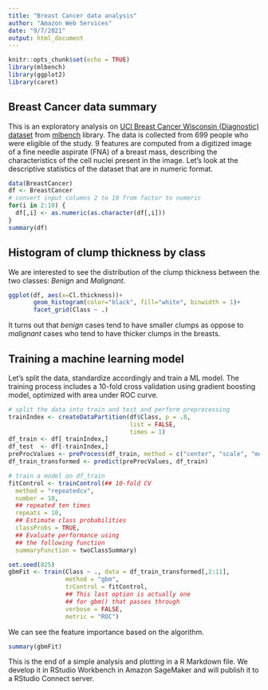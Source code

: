 ```yaml
---
title: "Breast Cancer data analysis"
author: "Amazon Web Services"
date: "9/7/2021"
output: html_document
---
```


```r
knitr::opts_chunk$set(echo = TRUE)
library(mlbench)
library(ggplot2)
library(caret)
```

## Breast Cancer data summary

This is an exploratory analysis on [UCI Breast Cancer Wisconsin (Diagnostic) dataset](https://archive.ics.uci.edu/ml/datasets/Breast+Cancer+Wisconsin+(Diagnostic)) from [mlbench](https://cran.r-project.org/web/packages/mlbench/index.html) library. The data is collected from 699 people who were eligible of the study. 9 features are computed from a digitized image of a fine needle aspirate (FNA) of a breast mass, describing the characteristics of the cell nuclei present in the image. Let's look at the descriptive statistics of the dataset that are in numeric format.

```r
data(BreastCancer)
df <- BreastCancer
# convert input columns 2 to 10 from factor to numeric
for(i in 2:10) {
  df[,i] <- as.numeric(as.character(df[,i]))
}
summary(df)
```

## Histogram of clump thickness by class

We are interested to see the distribution of the clump thickness between the two classes: *Benign* and *Malignant*. 

```r
ggplot(df, aes(x=Cl.thickness))+
       geom_histogram(color="black", fill="white", binwidth = 1)+
       facet_grid(Class ~ .)
```

It turns out that *benign* cases tend to have smaller clumps as oppose to *malignant* cases who tend to have thicker clumps in the breasts.

## Training a machine learning model
Let's split the data, standardize accordingly and train a ML model. The training process includes a 10-fold cross validation using gradient boosting model, optimized with area under ROC curve.
```r
# split the data into train and test and perform preprocessing
trainIndex <- createDataPartition(df$Class, p = .8, 
                                  list = FALSE, 
                                  times = 1)
df_train <- df[ trainIndex,]
df_test  <- df[-trainIndex,]
preProcValues <- preProcess(df_train, method = c("center", "scale", "medianImpute"))
df_train_transformed <- predict(preProcValues, df_train)

# train a model on df_train
fitControl <- trainControl(## 10-fold CV
  method = "repeatedcv",
  number = 10,
  ## repeated ten times
  repeats = 10,
  ## Estimate class probabilities
  classProbs = TRUE,
  ## Evaluate performance using 
  ## the following function
  summaryFunction = twoClassSummary)

set.seed(825)
gbmFit <- train(Class ~ ., data = df_train_transformed[,2:11], 
                method = "gbm", 
                trControl = fitControl,
                ## This last option is actually one
                ## for gbm() that passes through
                verbose = FALSE,
                metric = "ROC")
```

We can see the feature importance based on the algorithm.
```r
summary(gbmFit)
```

This is the end of a simple analysis and plotting in a R Markdown file. We develop it in RStudio Workbench in Amazon SageMaker and will publish it to a RStudio Connect server.